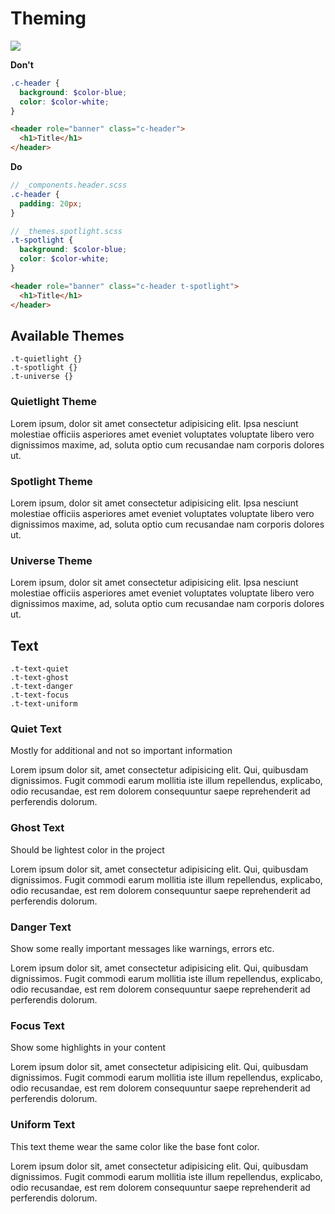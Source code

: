 
<Meta title='5.Docs|Theming'/>

# Theming

<img src={imgTheming} />

**Don't**
````scss
.c-header {
  background: $color-blue;
  color: $color-white;
}
````
````html
<header role="banner" class="c-header">
  <h1>Title</h1>
</header>
````

**Do**
````scss
// _components.header.scss
.c-header {
  padding: 20px;
}

// _themes.spotlight.scss
.t-spotlight {
  background: $color-blue;
  color: $color-white;
}
````
````html
<header role="banner" class="c-header t-spotlight">
  <h1>Title</h1>
</header>
````

## Available Themes
    .t-quietlight {}
    .t-spotlight {}
    .t-universe {}

### Quietlight Theme
<Preview>
    <Story name='Quietlight'>
        <div className='t-quietlight'>
          <p>Lorem ipsum, dolor sit amet consectetur adipisicing elit. Ipsa nesciunt molestiae officiis asperiores amet eveniet voluptates voluptate libero vero dignissimos maxime, ad, soluta optio cum recusandae nam corporis dolores ut.</p>
        </div>
    </Story>
</Preview>

### Spotlight Theme
<Preview>
    <Story name='Spotlight'>
        <div className='t-spotlight'>
            <p>Lorem ipsum, dolor sit amet consectetur adipisicing elit. Ipsa nesciunt molestiae officiis asperiores amet eveniet voluptates voluptate libero vero dignissimos maxime, ad, soluta optio cum recusandae nam corporis dolores ut.</p>
        </div>
    </Story>
</Preview>

### Universe Theme
<Preview>
    <Story name='Universe'>
        <div className='t-universe'>
            <p>Lorem ipsum, dolor sit amet consectetur adipisicing elit. Ipsa nesciunt molestiae officiis asperiores amet eveniet voluptates voluptate libero vero dignissimos maxime, ad, soluta optio cum recusandae nam corporis dolores ut.</p>
        </div>
    </Story>
</Preview>

## Text
    .t-text-quiet
    .t-text-ghost
    .t-text-danger
    .t-text-focus
    .t-text-uniform

### Quiet Text
Mostly for additional and not so important information
<Preview>
    <Story name='Quiet Text'>
        <p className='t-text-quiet'>Lorem ipsum dolor sit, amet consectetur adipisicing elit. Qui, quibusdam dignissimos. Fugit commodi earum mollitia iste illum repellendus, explicabo, odio recusandae, est rem dolorem consequuntur saepe reprehenderit ad perferendis dolorum.</p>
    </Story>
</Preview>

### Ghost Text
Should be lightest color in the project

<Preview>
    <Story name='Ghost Text'>
        <p className='t-text-ghost'>Lorem ipsum dolor sit, amet consectetur adipisicing elit. Qui, quibusdam dignissimos. Fugit commodi earum mollitia iste illum repellendus, explicabo, odio recusandae, est rem dolorem consequuntur saepe reprehenderit ad perferendis dolorum.</p>
    </Story>
</Preview>

### Danger Text
Show some really important messages like warnings, errors etc.

<Preview>
    <Story name='Danger Text'>
        <p className='t-text-danger'>Lorem ipsum dolor sit, amet consectetur adipisicing elit. Qui, quibusdam dignissimos. Fugit commodi earum mollitia iste illum repellendus, explicabo, odio recusandae, est rem dolorem consequuntur saepe reprehenderit ad perferendis dolorum.</p>
    </Story>
</Preview>

### Focus Text
Show some highlights in your content

<Preview>
    <Story name='Focus Text'>
        <p className='t-text-focus'>Lorem ipsum dolor sit, amet consectetur adipisicing elit. Qui, quibusdam dignissimos. Fugit commodi earum mollitia iste illum repellendus, explicabo, odio recusandae, est rem dolorem consequuntur saepe reprehenderit ad perferendis dolorum.</p>
    </Story>
</Preview>

### Uniform Text
This text theme wear the same color like the base font color.
<Preview>
    <Story name='Uniform Text'>
        <p className='t-text-uniform'>Lorem ipsum dolor sit, amet consectetur adipisicing elit. Qui, quibusdam dignissimos. Fugit commodi earum mollitia iste illum repellendus, explicabo, odio recusandae, est rem dolorem consequuntur saepe reprehenderit ad perferendis dolorum.</p>
    </Story>
</Preview>